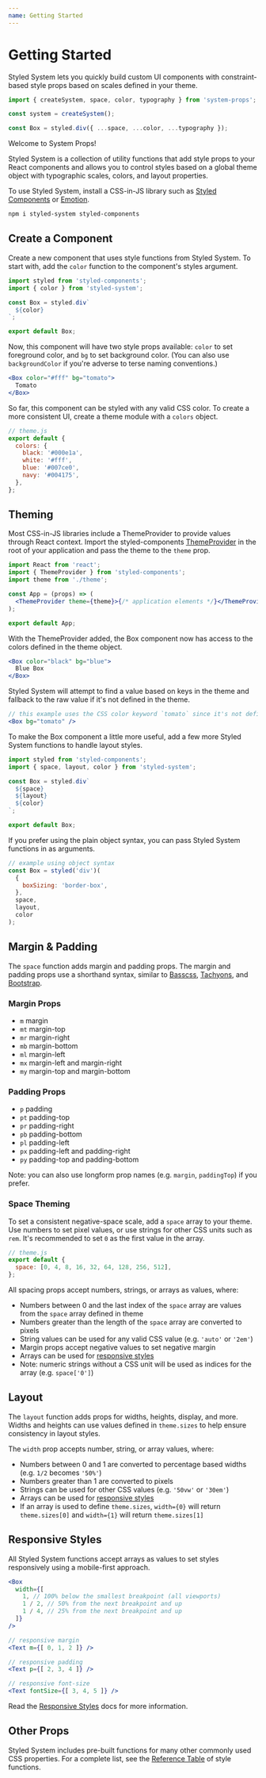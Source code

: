 ```yaml
---
name: Getting Started
---
```



# Getting Started

Styled System lets you quickly build custom UI components with constraint-based style props based on scales defined in your theme.

```js
import { createSystem, space, color, typography } from 'system-props';

const system = createSystem();

const Box = styled.div({ ...space, ...color, ...typography });
```

<Playground>
  <Box as="h3" textAlign="center" fontSize="lg" bg="primary" color="white" py={2}>Welcome to System Props!</Box>
</Playground>

Styled System is a collection of utility functions that add style props
to your React components
and allows you to control styles based on a global theme object
with typographic scales, colors, and layout properties.

To use Styled System, install a CSS-in-JS library such as [Styled Components][] or [Emotion][].

```sh
npm i styled-system styled-components
```

## Create a Component

Create a new component that uses style functions from Styled System.
To start with, add the `color` function to the component's styles argument.

```javascript
import styled from 'styled-components';
import { color } from 'styled-system';

const Box = styled.div`
  ${color}
`;

export default Box;
```

Now, this component will have two style props available: `color` to set foreground color, and `bg` to set background color.
(You can also use `backgroundColor` if you're adverse to terse naming conventions.)

```jsx
<Box color="#fff" bg="tomato">
  Tomato
</Box>
```

So far, this component can be styled with any valid CSS color.
To create a more consistent UI, create a theme module with a `colors` object.

```js
// theme.js
export default {
  colors: {
    black: '#000e1a',
    white: '#fff',
    blue: '#007ce0',
    navy: '#004175',
  },
};
```

## Theming

Most CSS-in-JS libraries include a ThemeProvider to provide values through React context.
Import the styled-components [ThemeProvider][] in the root of your application and pass the theme to the `theme` prop.

```jsx
import React from 'react';
import { ThemeProvider } from 'styled-components';
import theme from './theme';

const App = (props) => (
  <ThemeProvider theme={theme}>{/* application elements */}</ThemeProvider>
);

export default App;
```

[themeprovider]: https://www.styled-components.com/docs/advanced#theming

With the ThemeProvider added, the Box component now has access to the colors defined in the theme object.

```jsx
<Box color="black" bg="blue">
  Blue Box
</Box>
```

Styled System will attempt to find a value based on keys in the theme and fallback to the raw value if it's not defined in the theme.

```jsx
// this example uses the CSS color keyword `tomato` since it's not defined in the theme
<Box bg="tomato" />
```

To make the Box component a little more useful, add a few more Styled System functions
to handle layout styles.

```jsx
import styled from 'styled-components';
import { space, layout, color } from 'styled-system';

const Box = styled.div`
  ${space}
  ${layout}
  ${color}
`;

export default Box;
```

If you prefer using the plain object syntax, you can pass Styled System functions in as arguments.

```js
// example using object syntax
const Box = styled('div')(
  {
    boxSizing: 'border-box',
  },
  space,
  layout,
  color
);
```

## Margin & Padding

The `space` function adds margin and padding props.
The margin and padding props use a shorthand syntax, similar to
[Basscss][basscss], [Tachyons][tachyons], and [Bootstrap][bootstrap].

[basscss]: http://basscss.com/#basscss-margin
[tachyons]: http://tachyons.io/docs/layout/spacing/
[bootstrap]: https://getbootstrap.com/docs/4.1/utilities/spacing/

### Margin Props

- `m` margin
- `mt` margin-top
- `mr` margin-right
- `mb` margin-bottom
- `ml` margin-left
- `mx` margin-left and margin-right
- `my` margin-top and margin-bottom

### Padding Props

- `p` padding
- `pt` padding-top
- `pr` padding-right
- `pb` padding-bottom
- `pl` padding-left
- `px` padding-left and padding-right
- `py` padding-top and padding-bottom

Note: you can also use longform prop names (e.g. `margin`, `paddingTop`) if you prefer.

### Space Theming

To set a consistent negative-space scale, add a `space` array to your theme.
Use numbers to set pixel values, or use strings for other CSS units such as `rem`.
It's recommended to set `0` as the first value in the array.

```js
// theme.js
export default {
  space: [0, 4, 8, 16, 32, 64, 128, 256, 512],
};
```

All spacing props accept numbers, strings, or arrays as values, where:

- Numbers between 0 and the last index of the `space` array are values from the `space` array defined in theme
- Numbers greater than the length of the `space` array are converted to pixels
- String values can be used for any valid CSS value (e.g. `'auto'` or `'2em'`)
- Margin props accept negative values to set negative margin
- Arrays can be used for [responsive styles](#responsive-styles)
- Note: numeric strings without a CSS unit will be used as indices for the array (e.g. `space['0']`)

## Layout

The `layout` function adds props for widths, heights, display, and more.
Widths and heights can use values defined in `theme.sizes` to help ensure consistency in layout styles.

The `width` prop accepts number, string, or array values, where:

- Numbers between 0 and 1 are converted to percentage based widths (e.g. `1/2` becomes `'50%'`)
- Numbers greater than 1 are converted to pixels
- Strings can be used for other CSS values (e.g. `'50vw'` or `'30em'`)
- Arrays can be used for [responsive styles](#responsive-styles)
- If an array is used to define `theme.sizes`, `width={0}` will return `theme.sizes[0]` and `width={1}` will return `theme.sizes[1]`

## Responsive Styles

All Styled System functions accept arrays as values to set styles responsively using a mobile-first approach.

```jsx
<Box
  width={[
    1, // 100% below the smallest breakpoint (all viewports)
    1 / 2, // 50% from the next breakpoint and up
    1 / 4, // 25% from the next breakpoint and up
  ]}
/>
```

```jsx
// responsive margin
<Text m={[ 0, 1, 2 ]} />

// responsive padding
<Text p={[ 2, 3, 4 ]} />

// responsive font-size
<Text fontSize={[ 3, 4, 5 ]} />
```

Read the [Responsive Styles][] docs for more information.

## Other Props

Styled System includes pre-built functions for many other commonly used CSS properties.
For a complete list, see the [Reference Table][] of style functions.

[styled components]: https://github.com/styled-components/styled-components
[emotion]: https://github.com/emotion-js/emotion
[responsive styles]: /responsive-styles
[reference table]: /table
